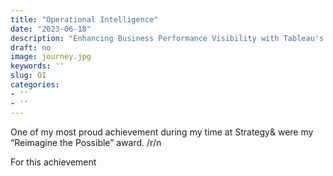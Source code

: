 ```yaml
---
title: "Operational Intelligence"
date: "2023-06-18"
description: "Enhancing Business Performance Visibility with Tableau's Interactive Dashboard and Big Data"
draft: no
image: journey.jpg
keywords: ''
slug: OI
categories:
- ''
- ''
---
```


One of my most proud achievement during my time at Strategy& were my "Reimagine the Possible" award. /r/n

For this achievement